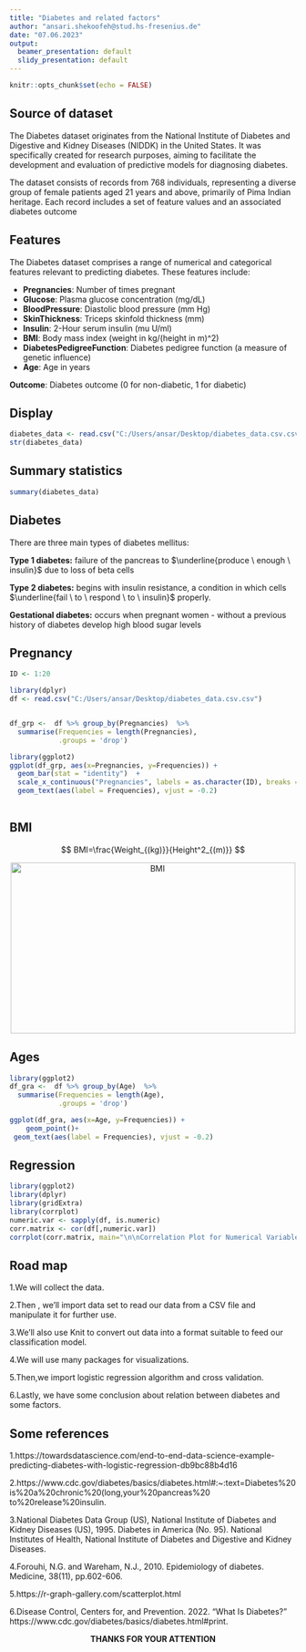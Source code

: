 ---
title: "Diabetes and related factors"
author: "ansari.shekoofeh@stud.hs-fresenius.de"
date: "07.06.2023"
output:
  beamer_presentation: default
  slidy_presentation: default
---

```{r setup, include=FALSE}
knitr::opts_chunk$set(echo = FALSE)
```

## Source of dataset

The Diabetes dataset originates from the National Institute of Diabetes and Digestive and Kidney Diseases (NIDDK) in the United States. It was specifically created for research purposes, aiming to facilitate the development and evaluation of predictive models for diagnosing diabetes.

The dataset consists of records from 768 individuals, representing a diverse group of female patients aged 21 years and above, primarily of Pima Indian heritage. Each record includes a set of feature values and an associated diabetes outcome


## Features
The Diabetes dataset comprises a range of numerical and categorical features relevant to predicting diabetes. These features include:

- **Pregnancies**: Number of times pregnant
- **Glucose**: Plasma glucose concentration (mg/dL)
- **BloodPressure**: Diastolic blood pressure (mm Hg)
- **SkinThickness**: Triceps skinfold thickness (mm)
- **Insulin**: 2-Hour serum insulin (mu U/ml)
- **BMI**: Body mass index (weight in kg/(height in m)^2)
- **DiabetesPedigreeFunction**: Diabetes pedigree function (a measure of genetic influence)
- **Age**: Age in years


**Outcome**: Diabetes outcome (0 for non-diabetic, 1 for diabetic)

## Display 
``` {r}
diabetes_data <- read.csv("C:/Users/ansar/Desktop/diabetes_data.csv.csv")
str(diabetes_data)
```
## Summary statistics
```{r }

summary(diabetes_data)
```


## Diabetes

There are three main types of diabetes mellitus:

**Type 1 diabetes:** failure of the pancreas to $\underline{produce \ enough \ insulin}$ due to loss of beta cells

**Type 2 diabetes:** begins with insulin resistance, a condition in which cells $\underline{fail \ to \ respond \ to \ insulin}$ properly.

**Gestational diabetes:** occurs when pregnant women - without a previous history of diabetes develop high blood sugar levels

## Pregnancy 

```{r  echo=FALSE, warning=FALSE , message=FALSE}
ID <- 1:20

library(dplyr)
df <- read.csv("C:/Users/ansar/Desktop/diabetes_data.csv.csv")


df_grp <-  df %>% group_by(Pregnancies)  %>%
  summarise(Frequencies = length(Pregnancies),
            .groups = 'drop')

library(ggplot2)
ggplot(df_grp, aes(x=Pregnancies, y=Frequencies)) + 
  geom_bar(stat = "identity")  +
  scale_x_continuous("Pregnancies", labels = as.character(ID), breaks = ID)+
  geom_text(aes(label = Frequencies), vjust = -0.2)
  
```


## BMI

$$
BMI=\frac{Weight_{(kg)}}{Height^2_{(m)}}
$$
<p align="center">
<img src="C:/Users/ansar/Desktop\bmi-adult-fb-600x315.jpg" alt="BMI" width="500" height="300">
</p>

## Ages

``` {r}
library(ggplot2)
df_gra <-  df %>% group_by(Age)  %>%
  summarise(Frequencies = length(Age),
            .groups = 'drop')

ggplot(df_gra, aes(x=Age, y=Frequencies)) + 
    geom_point()+
 geom_text(aes(label = Frequencies), vjust = -0.2)
```
\newpage

## Regression

``` {R echo=FALSE, warning=FALSE , message=FALSE} 
library(ggplot2)
library(dplyr)
library(gridExtra)
library(corrplot)
numeric.var <- sapply(df, is.numeric)
corr.matrix <- cor(df[,numeric.var])
corrplot(corr.matrix, main="\n\nCorrelation Plot for Numerical Variables", order = "hclust", tl.col = "Black", tl.srt=45, tl.cex=0.8, cl.cex=0.8, col = "Pink")
```

## Road map

1.We will collect the data.

2.Then , we'll import data set to read our data from a CSV file and manipulate it for further use.

3.We'll also use Knit to convert out data into a format suitable to feed our classification model.


4.We will use many packages for visualizations. 

5.Then,we import logistic regression algorithm and cross validation.

6.Lastly, we have some conclusion about relation between diabetes and some factors.

## Some references

1.https://towardsdatascience.com/end-to-end-data-science-example-predicting-diabetes-with-logistic-regression-db9bc88b4d16

2.https://www.cdc.gov/diabetes/basics/diabetes.html#:~:text=Diabetes%20is%20a%20chronic%20(long,your%20pancreas%20 to%20release%20insulin.

3.National Diabetes Data Group (US), National Institute of Diabetes and Kidney Diseases (US), 1995. Diabetes in America (No. 95). National Institutes of Health, National Institute of Diabetes and Digestive and Kidney Diseases.

4.Forouhi, N.G. and Wareham, N.J., 2010. Epidemiology of diabetes. Medicine, 38(11), pp.602-606.

5.https://r-graph-gallery.com/scatterplot.html

6.Disease Control, Centers for, and Prevention. 2022. “What Is Diabetes?”
https://www.cdc.gov/diabetes/basics/diabetes.html#print.




\newpage

 <center> **THANKS FOR YOUR ATTENTION**
